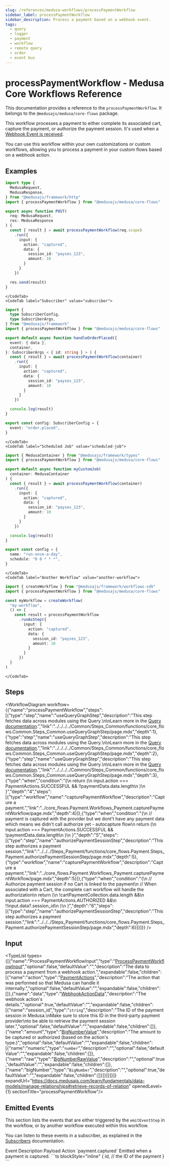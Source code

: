 ```yaml
---
slug: /references/medusa-workflows/processPaymentWorkflow
sidebar_label: processPaymentWorkflow
sidebar_description: Process a payment based on a webhook event.
tags:
  - query
  - logger
  - payment
  - workflow
  - remote query
  - order
  - event bus
---
```



# processPaymentWorkflow - Medusa Core Workflows Reference

This documentation provides a reference to the `processPaymentWorkflow`. It belongs to the `@medusajs/medusa/core-flows` package.

This workflow processes a payment to either complete its associated cart,
capture the payment, or authorize the payment session. It's used when a
[Webhook Event is received](https://docs.medusajs.com/resources/commerce-modules/payment/webhook-events).

You can use this workflow within your own customizations or custom workflows, allowing you
to process a payment in your custom flows based on a webhook action.

<SourceCodeLink link="https://github.com/medusajs/medusa/blob/e0b5bb0b224458ebc8c93111e72f9a10aecf0275/packages/core/core-flows/src/payment/workflows/process-payment.ts#L39" />

## Examples

<CodeTabs group="workflow-exection">
    <CodeTab label="API Route" value="api-route">
    
```ts title="src/api/workflow/route.ts"
import type {
  MedusaRequest,
  MedusaResponse,
} from "@medusajs/framework/http"
import { processPaymentWorkflow } from "@medusajs/medusa/core-flows"

export async function POST(
  req: MedusaRequest,
  res: MedusaResponse
) {
  const { result } = await processPaymentWorkflow(req.scope)
    .run({
      input: {
        action: "captured",
        data: {
          session_id: "payses_123",
          amount: 10
        }
      }
    })

  res.send(result)
}
```

    </CodeTab>
    <CodeTab label="Subscriber" value="subscriber">
    
```ts title="src/subscribers/order-placed.ts"
import {
  type SubscriberConfig,
  type SubscriberArgs,
} from "@medusajs/framework"
import { processPaymentWorkflow } from "@medusajs/medusa/core-flows"

export default async function handleOrderPlaced({
  event: { data },
  container,
}: SubscriberArgs < { id: string } > ) {
  const { result } = await processPaymentWorkflow(container)
    .run({
      input: {
        action: "captured",
        data: {
          session_id: "payses_123",
          amount: 10
        }
      }
    })

  console.log(result)
}

export const config: SubscriberConfig = {
  event: "order.placed",
}
```

    </CodeTab>
    <CodeTab label="Scheduled Job" value="scheduled-job">
    
```ts title="src/jobs/message-daily.ts"
import { MedusaContainer } from "@medusajs/framework/types"
import { processPaymentWorkflow } from "@medusajs/medusa/core-flows"

export default async function myCustomJob(
  container: MedusaContainer
) {
  const { result } = await processPaymentWorkflow(container)
    .run({
      input: {
        action: "captured",
        data: {
          session_id: "payses_123",
          amount: 10
        }
      }
    })

  console.log(result)
}

export const config = {
  name: "run-once-a-day",
  schedule: "0 0 * * *",
}
```

    </CodeTab>
    <CodeTab label="Another Workflow" value="another-workflow">
    
```ts title="src/workflows/my-workflow.ts"
import { createWorkflow } from "@medusajs/framework/workflows-sdk"
import { processPaymentWorkflow } from "@medusajs/medusa/core-flows"

const myWorkflow = createWorkflow(
  "my-workflow",
  () => {
    const result = processPaymentWorkflow
      .runAsStep({
        input: {
          action: "captured",
          data: {
            session_id: "payses_123",
            amount: 10
          }
        }
      })
  }
)
```

    </CodeTab>
  </CodeTabs>

## Steps

<WorkflowDiagram workflow={{"name":"processPaymentWorkflow","steps":[{"type":"step","name":"useQueryGraphStep","description":"This step fetches data across modules using the Query.\n\nLearn more in the [Query documentation](https://docs.medusajs.com/learn/fundamentals/module-links/query).","link":"../../../../Common/Steps_Common/functions/core_flows.Common.Steps_Common.useQueryGraphStep/page.mdx","depth":1},{"type":"step","name":"useQueryGraphStep","description":"This step fetches data across modules using the Query.\n\nLearn more in the [Query documentation](https://docs.medusajs.com/learn/fundamentals/module-links/query).","link":"../../../../Common/Steps_Common/functions/core_flows.Common.Steps_Common.useQueryGraphStep/page.mdx","depth":2},{"type":"step","name":"useQueryGraphStep","description":"This step fetches data across modules using the Query.\n\nLearn more in the [Query documentation](https://docs.medusajs.com/learn/fundamentals/module-links/query).","link":"../../../../Common/Steps_Common/functions/core_flows.Common.Steps_Common.useQueryGraphStep/page.mdx","depth":3},{"type":"when","condition":"{\n      return (\n        input.action === PaymentActions.SUCCESSFUL && !!paymentData.data.length\n      )\n    }","depth":"4","steps":[{"type":"workflow","name":"capturePaymentWorkflow","description":"Capture a payment.","link":"../core_flows.Payment.Workflows_Payment.capturePaymentWorkflow/page.mdx","depth":4}]},{"type":"when","condition":"{\n      // payment is captured with the provider but we dont't have any payment data which means we didn't call authorize yet - autocapture flow\n      return (\n        input.action === PaymentActions.SUCCESSFUL && !paymentData.data.length\n      )\n    }","depth":"5","steps":[{"type":"step","name":"authorizePaymentSessionStep","description":"This step authorizes a payment session.","link":"../../../Steps_Payment/functions/core_flows.Payment.Steps_Payment.authorizePaymentSessionStep/page.mdx","depth":5},{"type":"workflow","name":"capturePaymentWorkflow","description":"Capture a payment.","link":"../core_flows.Payment.Workflows_Payment.capturePaymentWorkflow/page.mdx","depth":5}]},{"type":"when","condition":"{\n        // Authorize payment session if no Cart is linked to the payment\n        // When associated with a Cart, the complete cart workflow will handle the authorization\n        return (\n          !cartPaymentCollection.data.length &&\n          input.action === PaymentActions.AUTHORIZED &&\n          !!input.data?.session_id\n        )\n      }","depth":"6","steps":[{"type":"step","name":"authorizePaymentSessionStep","description":"This step authorizes a payment session.","link":"../../../Steps_Payment/functions/core_flows.Payment.Steps_Payment.authorizePaymentSessionStep/page.mdx","depth":6}]}]}} />

## Input

<TypeList types={[{"name":"ProcessPaymentWorkflowInput","type":"[ProcessPaymentWorkflowInput](../../../../interfaces/core_flows.ProcessPaymentWorkflowInput/page.mdx)","optional":false,"defaultValue":"","description":"The data to process a payment from a webhook action.","expandable":false,"children":[{"name":"action","type":"[PaymentActions](../../../../../types/types/types.PaymentActions/page.mdx)","description":"The action that was performed so that Medusa can handle it internally.","optional":false,"defaultValue":"","expandable":false,"children":[]},{"name":"data","type":"[WebhookActionData](../../../../../types/interfaces/types.WebhookActionData/page.mdx)","description":"The webhook action's details.","optional":true,"defaultValue":"","expandable":false,"children":[{"name":"session_id","type":"`string`","description":"The ID of the payment session in Medusa.\nMake sure to store this ID in the third-party payment provider\nto be able to retrieve the payment session later.","optional":false,"defaultValue":"","expandable":false,"children":[]},{"name":"amount","type":"[BigNumberValue](../../../../../types/types/types.BigNumberValue/page.mdx)","description":"The amount to be captured or authorized (based on the action's type.)","optional":false,"defaultValue":"","expandable":false,"children":[{"name":"numeric","type":"`number`","description":"","optional":false,"defaultValue":"","expandable":false,"children":[]},{"name":"raw","type":"[BigNumberRawValue](../../../../../types/types/types.BigNumberRawValue/page.mdx)","description":"","optional":true,"defaultValue":"","expandable":false,"children":[]},{"name":"bigNumber","type":"`BigNumber`","description":"","optional":true,"defaultValue":"","expandable":false,"children":[]}]}]}]}]} expandUrl="https://docs.medusajs.com/learn/fundamentals/data-models/manage-relationships#retrieve-records-of-relation" openedLevel={1} sectionTitle="processPaymentWorkflow"/>

## Emitted Events

This section lists the events that are either triggered by the `emitEventStep` in the workflow, or by another workflow executed within this workflow.

You can listen to these events in a subscriber, as explained in the [Subscribers](https://docs.medusajs.com/learn/fundamentals/events-and-subscribers) documentation.

<Table>
  <Table.Header>
    <Table.Row>
      <Table.HeaderCell>
Event
</Table.HeaderCell>
      <Table.HeaderCell>
Description
</Table.HeaderCell>
      <Table.HeaderCell>
Payload
</Table.HeaderCell>
      <Table.HeaderCell>
Action
</Table.HeaderCell>
    </Table.Row>
  </Table.Header>
  <Table.Body>
    <Table.Row>
      <Table.Cell>
`payment.captured`
</Table.Cell>
      <Table.Cell>
Emitted when a payment is captured.
</Table.Cell>
      <Table.Cell>
```ts blockStyle="inline"
{
  id, // the ID of the payment
}
```
</Table.Cell>
      <Table.Cell>
<CopyGeneratedSnippetButton tooltipText="Copy subscriber for event" type="subscriber" options={{
        event: "payment.captured",
        payload: `\`\`\`ts
{
  id, // the ID of the payment
}
\`\`\``
        }}/>
</Table.Cell>
    </Table.Row>
  </Table.Body>
</Table>
